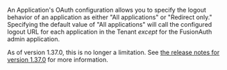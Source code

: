 An Application's OAuth configuration allows you to specify the logout behavior of an application as either "All applications" or "Redirect only."
Specifying the default value of "All applications" will call the configured logout URL for each application in the Tenant _except_ for the FusionAuth admin application.

As of version 1.37.0, this is no longer a limitation. See [the release notes for version 1.37.0](/docs/release-notes/#version-1-37-0) for more information.
